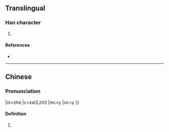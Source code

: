 {{character info/new}}
==Translingual==

===Han character===
{{Han char|rn=72|rad=日|as=07|sn=11|four=|canj=AQHL|ids=⿰日折}}

# {{defn|Han|sort=日07}}

====References====
* {{Han ref|kx=0496.040|dkj=13954|dj=0862.090|hdz=21510.070|uh=6663|ud=26211}}

----

==Chinese==

===Pronunciation===
{{yue-hanzi|jyut=[[zai3]], [[zit3]]|y=jai3, jit3}}
|m=zhé
|c=zai3,zit3
|mc=y
|oc=y
}}

====Definition====
# {{defn|lang=yue|sort=日07}}